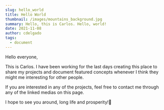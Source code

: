 ```yaml
---
slug: hello_world
title: Hello World
thumbnail: /images/mountains_background.jpg
summary: Hello, this is Carlos. Hello, world!
date: 2021-11-08
author: cdelgado
tags:
  - document
---
```

Hello everyone, 

This is Carlos. I have been working for the last days creating this place to share my projects and document featured concepts whenever I think they might me interesting for other people. 

If you are interested in any of the projects, feel free to contact me through any of the linked medias on this page. 

I hope to see you around, long life and prosperity!🖖